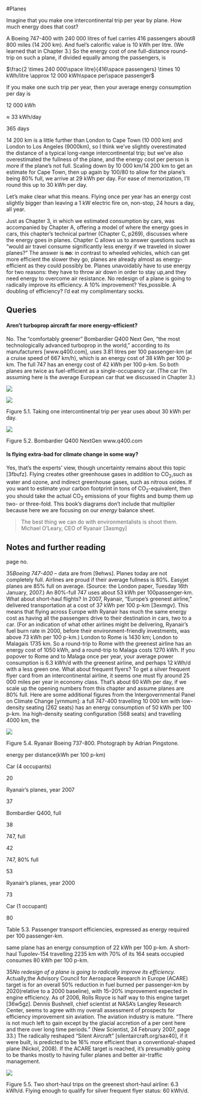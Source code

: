 #Planes

Imagine that you make one intercontinental trip per year by plane.
How much energy does that cost?

A Boeing 747-400 with 240 000 litres of fuel carries 416 passengers
about8 800 miles (14 200 km). And fuel's calorific value is 10 kWh per
litre. (We learned that in Chapter 3.) So the energy cost of one
full-distance round-trip on such a plane, if divided equally among the
passengers, is

$\frac{2 \times 240 000\space litre}{416\space passengers} \times 10 kWh/litre \approx 12 000 kWh\space per\space passenger$

If you make one such trip per year, then your average energy
consumption per day is

12 000 kWh

≈ 33 kWh/day

365 days

14 200 km is a little further than London to Cape Town (10 000 km)
and London to Los Angeles (9000km), so I think we've slightly
overestimated the distance of a typical long-range intercontinental trip;
but we've also overestimated the fullness of the plane, and the energy
cost per person is more if the plane's not full. Scaling down by 10 000
km/14 200 km to get an estimate for Cape Town, then up again by 100/80 to
allow for the plane's being 80% full, we arrive at 29 kWh per day. For
ease of memorization, I'll round this up to 30 kWh per day.

Let's make clear what this means. Flying once per year has an energy cost
slightly bigger than leaving a 1 kW electric fire on, non-stop, 24
hours a day, all year.

Just as Chapter 3, in which we estimated consumption by cars,
was accompanied by Chapter A, offering a model of where the energy goes
in cars, this chapter's technical partner (Chapter C, p269), discusses
where the energy goes in planes. Chapter C allows us to answer questions
such as "would air travel consume significantly less energy if we
traveled in slower planes?"  The answer is **no**: in contrast to wheeled
vehicles, which can get more efficient the slower they go, planes are
already almost as energy-efficient as they could possibly be. Planes
unavoidably have to use energy for two reasons: they have to throw air
down in order to stay up,and they need energy to overcome air
resistance. No redesign of a plane is going to radically improve its
efficiency. A 10% improvement? Yes,possible. A doubling of efficiency?
I'd eat my complimentary socks.

Queries
-------

#### Aren't turboprop aircraft far more energy-efficient?

No. The "comfortably greener"  Bombardier Q400 Next Gen, "the
most technologically advanced turboprop in the world,"  according to its
manufacturers [www.q400.com], uses 3.81 litres per 100 passenger-km (at a
cruise speed of 667 km/h), which is an energy cost of 38 kWh per 100
p-km. The full 747 has an energy cost of 42 kWh per 100 p-km. So both
planes are twice as fuel-efficient as a single-occupancy car. (The car
I'm assuming here is the average European car that we discussed in
Chapter 3.)

![](images/figure334.png)

![](images/figure29.png)

Figure 5.1. Taking one intercontinental trip per year uses about 30 kWh
per day.

![](images/figure30.png)

Figure 5.2. Bombardier Q400 NextGen www.q400.com


#### Is flying extra-bad for climate change in some way?

Yes, that's the experts' view, though uncertainty remains about
this topic [3fbufz]. Flying creates other greenhouse gases in addition to
CO~2~,such as water and ozone, and indirect greenhouse gases, such as
nitrous oxides. If you want to estimate your carbon footprint in tons of
CO~2~-equivalent, then you should take the actual CO~2~ emissions of
your flights and bump them up two- or three-fold. This book's diagrams
don't include that multiplier because here we are focusing on our
*energy* balance sheet.

> The best thing we can do with environmentalists is shoot them. Michael
> O'Leary, CEO of Ryanair [3asmgy]

Notes and further reading
-------------------------

page no.

35*Boeing 747-400* – data are from [9ehws]. Planes today are not
completely full. Airlines are proud if their average fullness is 80%.
Easyjet planes are 85% full on average. (Source: the London paper, Tuesday
16th January, 2007.) An 80%-full 747 uses about 53 kWh per
100passenger-km. What about short-haul flights? In 2007, Ryanair,
"Europe's greenest airline," delivered transportation at a cost of 37 kWh
per 100 p-km [3exmgv]. This means that flying across Europe with Ryanair
has much the same energy cost as having all the passengers drive to their
destination in cars, two to a car. (For an indication of what other
airlines might be delivering, Ryanair's fuel burn rate in 2000, before
their environment-friendly investments, was above 73 kWh per 100 p-km.)
London to Rome is 1430 km; London to Malagais 1735 km. So a round-trip
to Rome with the greenest airline has an energy cost of 1050 kWh, and a
round-trip to Malaga costs 1270 kWh. If you popover to Rome and to
Malaga once per year, your average power consumption is 6.3 kWh/d with
the greenest airline, and perhaps 12 kWh/d with a less green one. What
about frequent flyers? To get a silver frequent flyer card from an
intercontinental airline, it seems one must fly around 25 000 miles per
year in economy class. That's about 60 kWh per day, if we scale up the
opening numbers from this chapter and assume planes are 80% full. Here are
some additional figures from the Intergovernmental Panel on Climate
Change [yrnmum]: a full 747-400 travelling 10 000 km with
low-density seating (262 seats) has an energy consumption of 50 kWh per
100 p-km. Ina high-density seating configuration (568 seats) and
travelling 4000 km, the

![](images/figure31.png)

Figure 5.4. Ryanair Boeing 737-800. Photograph by Adrian Pingstone.

energy per distance(kWh per 100 p-km)

Car (4 occupants)

20

Ryanair's planes, year 2007

37

Bombardier Q400, full

38

747, full

42

747, 80% full

53

Ryanair's planes, year 2000

73

Car (1 occupant)

80

Table 5.3. Passenger transport efficiencies, expressed as energy
required per 100 passenger-km.

same plane has an energy consumption of 22 kWh per 100 p-km. A
short-haul Tupolev-154 travelling 2235 km with 70% of its 164 seats
occupied consumes 80 kWh per 100 p-km.

35*No redesign of a plane is going to radically improve its efficiency.*
Actually,the Advisory Council for Aerospace Research in Europe (ACARE)
target is for an overall 50% reduction in fuel burned per passenger-km by
2020(relative to a 2000 baseline), with 15–20% improvement expected in
engine efficiency. As of 2006, Rolls Royce is half way to this engine
target [36w5gz]. Dennis Bushnell, chief scientist at NASA's Langley
Research Center, seems to agree with my overall assessment of prospects
for efficiency improvement sin aviation. The aviation industry is mature.
"There is not much left to gain except by the glacial accretion of a per
cent here and there over long time periods."  (New Scientist, 24 February
2007, page 33.) The radically reshaped "Silent Aircraft" 
[silentaircraft.org/sax40], if it were built, is predicted to be 16% more
efficient than a conventional-shaped plane (Nickol, 2008). If the ACARE
target is reached, it's presumably going to be thanks mostly to having
fuller planes and better air-traffic management.

![](images/figure32.png)

Figure 5.5. Two short-haul trips on the greenest short-haul airline: 6.3
kWh/d. Flying enough to qualify for silver frequent flyer status: 60
kWh/d.
